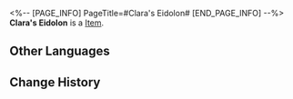 <%-- [PAGE_INFO]
PageTitle=#Clara's Eidolon#
[END_PAGE_INFO] --%>
{{Item Infobox
|title       = Clara's Eidolon
|id          = 11107
|image       = Item Clara's Eidolon.png
|type        = 
|invCategory = 
|rarity      = 5
|effect      = Material for raising Clara's Eidolon Level.
|description = 
}}
'''Clara's Eidolon''' is a [[Item]].

==Other Languages==
{{Other Languages
|en   = Clara's Eidolon
|zhs  = 【克拉拉】的星魂
|zht  = 【克拉拉】的星魂
|ja   = 「クラーラ」の星魂
|ko   = [클라라]의 성혼
|es   = Eidolon de Clara
|fr   = Eidolon de Clara
|ru   = Эйдолон Клары
|th   = Eidolon ของ Clara
|vi   = Tinh Hồn Clara
|de   = Claras Eidolon
|id   = Clara's Eidolon
|pt   = Eidolon de Clara
}}

==Change History==
{{Change History|2.0}}
